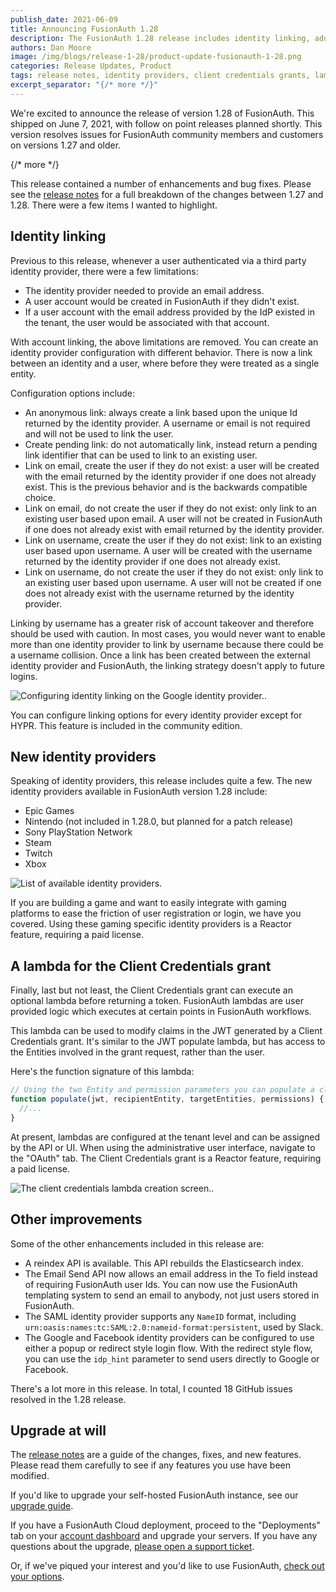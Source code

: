 ```yaml
---
publish_date: 2021-06-09 
title: Announcing FusionAuth 1.28
description: The FusionAuth 1.28 release includes identity linking, additional identity providers, a lambda for the Client Credentials grant and more
authors: Dan Moore
image: /img/blogs/release-1-28/product-update-fusionauth-1-28.png
categories: Release Updates, Product
tags: release notes, identity providers, client credentials grants, lambda, gaming
excerpt_separator: "{/* more */}"
---
```


We're excited to announce the release of version 1.28 of FusionAuth. This shipped on June 7, 2021, with follow on point releases planned shortly. This version resolves issues for FusionAuth community members and customers on versions 1.27 and older. 

{/* more */}

This release contained a number of enhancements and bug fixes. Please see the [release notes](/docs/release-notes/#version-1-28-0) for a full breakdown of the changes between 1.27 and 1.28. There were a few items I wanted to highlight. 

## Identity linking

Previous to this release, whenever a user authenticated via a third party identity provider, there were a few limitations:

* The identity provider needed to provide an email address.
* A user account would be created in FusionAuth if they didn't exist.
* If a user account with the email address provided by the IdP existed in the tenant, the user would be associated with that account.

With account linking, the above limitations are removed. You can create an identity provider configuration with different behavior. There is now a link between an identity and a user, where before they were treated as a single entity. 

Configuration options include:

* An anonymous link: always create a link based upon the unique Id returned by the identity provider. A username or email is not required and will not be used to link the user.
* Create pending link: do not automatically link, instead return a pending link identifier that can be used to link to an existing user.
* Link on email, create the user if they do not exist: a user will be created with the email returned by the identity provider if one does not already exist. This is the previous behavior and is the backwards compatible choice.
* Link on email, do not create the user if they do not exist: only link to an existing user based upon email. A user will not be created in FusionAuth if one does not already exist with email returned by the identity provider.
* Link on username, create the user if they do not exist: link to an existing user based upon username. A user will be created with the username returned by the identity provider if one does not already exist.
* Link on username, do not create the user if they do not exist: only link to an existing user based upon username. A user will not be created if one does not already exist with the username returned by the identity provider.

Linking by username has a greater risk of account takeover and therefore should be used with caution. In most cases, you would never want to enable more than one identity provider to link by username because there could be a username collision. Once a link has been created between the external identity provider and FusionAuth, the linking strategy doesn't apply to future logins.

![Configuring identity linking on the Google identity provider..](/img/blogs/release-1-28/identity-linking.png)

You can configure linking options for every identity provider except for HYPR. This feature is included in the community edition.

## New identity providers

Speaking of identity providers, this release includes quite a few. The new identity providers available in FusionAuth version 1.28 include:

* Epic Games
* Nintendo (not included in 1.28.0, but planned for a patch release)
* Sony PlayStation Network
* Steam
* Twitch
* Xbox

![List of available identity providers.](/img/blogs/release-1-28/new-identity-providers.png)

If you are building a game and want to easily integrate with gaming platforms to ease the friction of user registration or login, we have you covered. Using these gaming specific identity providers is a Reactor feature, requiring a paid license.

## A lambda for the Client Credentials grant

Finally, last but not least, the Client Credentials grant can execute an optional lambda before returning a token. FusionAuth lambdas are user provided logic which executes at certain points in FusionAuth workflows. 

This lambda can be used to modify claims in the JWT generated by a Client Credentials grant. It's similar to the JWT populate lambda, but has access to the Entities involved in the grant request, rather than the user. 

Here's the function signature of this lambda:

```javascript
// Using the two Entity and permission parameters you can populate a client credentials grant JWT.
function populate(jwt, recipientEntity, targetEntities, permissions) {
  //...
}
```

At present, lambdas are configured at the tenant level and can be assigned by the API or UI. When using the administrative user interface, navigate to the "OAuth" tab. The Client Credentials grant is a Reactor feature, requiring a paid license.

![The client credentials lambda creation screen..](/img/blogs/release-1-28/client-credentials-lambda.png)

## Other improvements

Some of the other enhancements included in this release are:

* A reindex API is available. This API rebuilds the Elasticsearch index.
* The Email Send API now allows an email address in the To field instead of requiring FusionAuth user Ids. You can now use the FusionAuth templating system to send an email to anybody, not just users stored in FusionAuth.
* The SAML identity provider supports any `NameID` format, including `urn:oasis:names:tc:SAML:2.0:nameid-format:persistent`, used by Slack.
* The Google and Facebook identity providers can be configured to use either a popup or redirect style login flow. With the redirect style flow, you can use the `idp_hint` parameter to send users directly to Google or Facebook.

There's a lot more in this release. In total, I counted 18 GitHub issues resolved in the 1.28 release.

## Upgrade at will

The [release notes](/docs/release-notes/#version-1-28-0) are a guide of the changes, fixes, and new features. Please read them carefully to see if any features you use have been modified.

If you'd like to upgrade your self-hosted FusionAuth instance, see our [upgrade guide](/docs/operate/deploy/upgrade). 

If you have a FusionAuth Cloud deployment, proceed to the "Deployments" tab on your <a href="https://account.fusionauth.io/account/deployment/" target="_blank">account dashboard</a> and upgrade your servers. If you have any questions about the upgrade, <a href="https://account.fusionauth.io/account/support/" target="_blank">please open a support ticket</a>.

Or, if we've piqued your interest and you'd like to use FusionAuth, [check out your options](/pricing).
